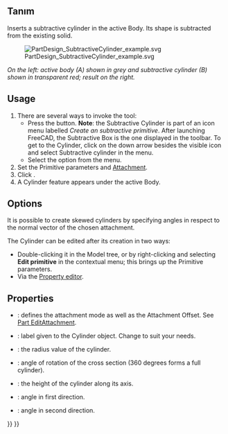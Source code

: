 <languages/>

{{Docnav
|[[PartDesign_SubtractiveBox|Subtractive box]]
|[[PartDesign_SubtractiveSphere|Subtractive sphere]]
|[[PartDesign_Workbench|PartDesign]]
|IconL=PartDesign_SubtractiveBox.svg
|IconR=PartDesign_SubtractiveSphere.svg
|IconC=Workbench_PartDesign.svg
}}

{{GuiCommand
|Name=PartDesign SubtractiveCylinder
|MenuLocation=Part Design → Create a subtractive primitive → Subtractive Cylinder
|Workbenches=[[PartDesign_Workbench|PartDesign]]
|Version=0.17
|SeeAlso=[[PartDesign_CompPrimitiveSubtractive|PartDesign CompPrimitiveSubtractive]], [[PartDesign_AdditiveCylinder|PartDesign AdditiveCylinder]]
}}

<span id="Description"></span>
== Tanım ==

Inserts a subtractive cylinder in the active Body. Its shape is subtracted from the existing solid. 

[[File:PartDesign_SubtractiveCylinder_example.svg|none]]

''On the left: active body (A) shown in grey and subtractive cylinder (B) shown in transparent red; result on the right.''

==Usage==

# There are several ways to invoke the tool:
#* Press the {{Button|[[Image:PartDesign_SubtractiveCylinder.svg|16px]] [[PartDesign_SubtractiveCylinder|Subtractive Cylinder]]}} button. '''Note''': the Subtractive Cylinder is part of an icon menu labelled ''Create an subtractive primitive''. After launching FreeCAD, the Subtractive Box is the one displayed in the toolbar. To get to the Cylinder, click on the down arrow besides the visible icon and select Subtractive cylinder in the menu.
#* Select the {{MenuCommand|Part Design → Create a subtractive primitive → [[Image:PartDesign_SubtractiveCylinder.svg|16px]] Subtractive Cylinder}} option from the menu.
# Set the Primitive parameters and [[Part_EditAttachment|Attachment]].
# Click {{Button|OK}}.
# A Cylinder feature appears under the active Body.

==Options==

It is possible to create skewed cylinders by specifying angles in respect to the normal vector of the chosen attachment. {{Version|0.20}}

The Cylinder can be edited after its creation in two ways:
* Double-clicking it in the Model tree, or by right-clicking and selecting '''Edit primitive''' in the contextual menu; this brings up the Primitive parameters.
* Via the [[Property_editor|Property editor]].

==Properties== 

* {{PropertyData|Attachment}}: defines the attachment mode as well as the Attachment Offset. See [[Part_EditAttachment|Part EditAttachment]].
* {{PropertyData|Label}}: label given to the Cylinder object. Change to suit your needs.
* {{PropertyData|Radius}}: the radius value of the cylinder.
* {{PropertyData|Angle}}: angle of rotation of the cross section (360 degrees forms a full cylinder).
* {{PropertyData|Height}}: the height of the cylinder along its axis.
* {{PropertyData|First Angle}}: angle in first direction. {{Version|0.20}}
* {{PropertyData|Second Angle}}: angle in second direction. {{Version|0.20}}


{{Docnav
|[[PartDesign_SubtractiveBox|Subtractive box]]
|[[PartDesign_SubtractiveSphere|Subtractive sphere]]
|[[PartDesign_Workbench|PartDesign]]
|IconL=PartDesign_SubtractiveBox.svg
|IconR=PartDesign_SubtractiveSphere.svg
|IconC=Workbench_PartDesign.svg
}}

{{PartDesign_Tools_navi{{#translation:}}}}
{{Userdocnavi{{#translation:}}}}